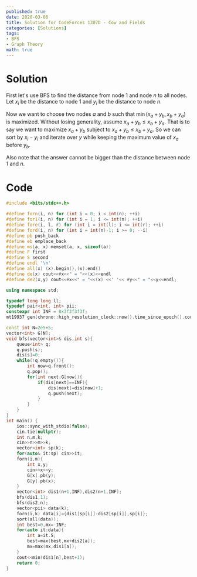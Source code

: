 ```yaml
---
published: true
date: 2020-03-06
title: Solution for CodeForces 1307D - Cow and Fields
categories: [Solutions]
tags: 
- BFS
- Graph Theory
math: true
---
```



# Solution

First let's use BFS to find the distance from node $1$ and node $n$ to all nodes. Let $x_i$ be the distance to node $1$ and $y_i$ be the distance to node $n$.

Now we want to choose two nodes $a$ and $b$ such that $\min(x_a+y_b,x_b+y_a)$ is maximized. Without losing generality, assume $x_a+y_b\leq x_b+y_a$. That is to say we want to maximize $x_a+y_b$ subject to $x_a+y_b\leq x_b+y_a$. So we can sort by $x_i-y_i$ and iterate over $y$ while keeping the maximum value of $x_a$ before $y_b$.

Also note that the answer cannot be bigger than the distance between node $1$ and $n$.

# Code
```cpp
#include <bits/stdc++.h>

#define forn(i, n) for (int i = 0; i < int(n); ++i)
#define for1(i, n) for (int i = 1; i <= int(n); ++i)
#define fore(i, l, r) for (int i = int(l); i <= int(r); ++i)
#define ford(i, n) for (int i = int(n)-1; i >= 0; --i)
#define pb push_back
#define eb emplace_back
#define ms(a, x) memset(a, x, sizeof(a))
#define F first
#define S second
#define endl '\n'
#define all(x) (x).begin(),(x).end()
#define de(x) cout<<#x<<" = "<<(x)<<endl
#define de2(x,y) cout<<#x<<" = "<<(x) <<' '<< #y<<" = "<<y<<endl;

using namespace std;

typedef long long ll;
typedef pair<int, int> pii;
constexpr int INF = 0x3f3f3f3f;
mt19937 gen(chrono::high_resolution_clock::now().time_since_epoch().count());

const int N=2e5+5;
vector<int> G[N];
void bfs(vector<int>& dis,int s){
	queue<int> q;
	q.push(s);
	dis[s]=0;
	while(!q.empty()){
		int now=q.front();
		q.pop();
		for(int next:G[now]){
			if(dis[next]==INF){
				dis[next]=dis[now]+1;
				q.push(next);
			}
		}
	}
}
int main() {
	ios::sync_with_stdio(false);
	cin.tie(nullptr);
	int n,m,k;
	cin>>n>>m>>k;
	vector<int> sp(k);
	for(auto& it:sp) cin>>it;
	forn(i,m){
		int x,y;
		cin>>x>>y;
		G[x].pb(y);
		G[y].pb(x);
	}
	vector<int> dis1(n+1,INF),dis2(n+1,INF);
	bfs(dis1,1);
	bfs(dis2,n);
	vector<pii> data(k);
	forn(i,k) data[i]={dis1[sp[i]]-dis2[sp[i]],sp[i]};
	sort(all(data));
	int best=0,mx=-INF;
	for(auto it:data){
		int a=it.S;
		best=max(best,mx+dis2[a]);
		mx=max(mx,dis1[a]);
	}
	cout<<min(dis1[n],best+1);
	return 0;
}
```
